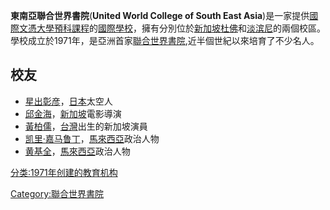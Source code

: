 {{expand|time=2014-06-15T03:45:42+00:00}}
{{unreferenced|time=2014-06-15T03:45:42+00:00}}
'''東南亞聯合世界書院'''('''United World College of South East Asia''')是一家提供[[國際文憑大學預科課程|國際文憑大學預科課程]]的[[國際學校|國際學校]]，擁有分別位於[[新加坡|新加坡]][[杜佛|杜佛]]和[[淡滨尼|淡滨尼]]的兩個校區。學校成立於1971年，是亞洲首家[[聯合世界書院|聯合世界書院]],近半個世紀以來培育了不少名人。
==校友==
*[[星出彰彦|星出彰彦]]，[[日本|日本]]太空人
*[[邱金海|邱金海]]，[[新加坡|新加坡]]電影導演
*[[黃柏儒|黃柏儒]]，[[台灣|台灣]]出生的新加坡演員
*[[凯里·嘉马鲁丁|凯里·嘉马鲁丁]]，[[馬來西亞|馬來西亞]]政治人物
*[[黄基全|黄基全]]，[[馬來西亞|馬來西亞]]政治人物
[[Category:聯合世界書院|Category:聯合世界書院]]
[[分类:1971年创建的教育机构|分类:1971年创建的教育机构]]
